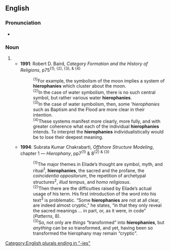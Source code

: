 ==English==

===Pronunciation===
* {{a|RP}} {{IPA|/hɪəˈɹɒfəniːz/|lang=en}}

===Noun===
{{head|en|noun form}}

# {{plural of|hierophany|lang=en}}
#* '''1991''': Robert D. Baird, ''Category Formation and the History of Religions'', p75<sup>{1}, {2}, {3}, & {4}</sup>
#*: <sup>{1}</sup>For example, the symbolism of the moon implies a system of '''hierophanies''' which cluster about the moon.
#*: <sup>{2}</sup>In the case of water symbolism, there is no such central symbol, but rather various water '''hierophanies'''.
#*: <sup>{3}</sup>In the case of water symbolism, then, some '''hierophanies'' such as Baptism and the Flood are more clear in their intention.
#*: <sup>{4}</sup>These systems manifest more clearly, more fully, and with greater coherence what each of the individual '''hierophanies''' intends. To interpret the '''hierophanies''' individualistically would be to lose their deepest meaning.
#* '''1994''': Subrata Kumar Chakrabarti, ''Offshore Structure Modeling'', chapter 1 — ''Hierophany'', pp7<sup>{1}</sup> & 8<sup>{2} & {3}</sup>
#*: <sup>{1}</sup>The major themes in Eliade’s thought are symbol, myth, and ritual<sup>1</sup>, '''hierophanies''', the sacred and the profane, the ''coincidentia oppositorum'', the repetition of archetypal structures<sup>2</sup>, ''illud tempus'', and ''homo religiosus''.
#*: <sup>{2}</sup>Then there are the difficulties raised by Eliade’s actual usage of his term. His first introduction of the word into his text<sup>3</sup> is problematic. “Some '''hierophanies''' are not at all clear, are indeed almost cryptic,” he states, “in that they only reveal the sacred meanings … in part, or, as it were, in code” (''Patterns'', 8).
#*: <sup>{3}</sup>So, not only are ''things'' “transformed” into '''hierophanies''', but ''anything'' can be so transformed, and yet, having been so transformed the hierophany may remain “cryptic”.

[[Category:English plurals ending in "-ies"]]